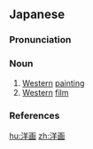==Japanese==
{{ja-kanjitab|よう|が|yomi=o}}

===Pronunciation===
{{ja-pron|yomi=o|ようが|acc=0|acc_ref=DJR,NHK}}

===Noun===
{{ja-noun|ようが|hhira=やうぐわ}}

# [[Western]] [[painting]]
# [[Western]] [[film]]

===References===
<references/>

[[hu:洋画]]
[[zh:洋画]]